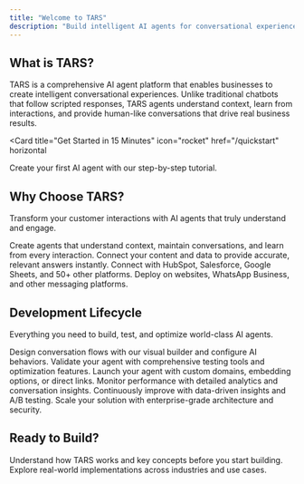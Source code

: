 ```yaml
---
title: "Welcome to TARS"
description: "Build intelligent AI agents for conversational experiences that understand, learn, and engage with your users naturally"
---
```


## What is TARS?

TARS is a comprehensive AI agent platform that enables businesses to create intelligent conversational experiences. Unlike traditional chatbots that follow scripted responses, TARS agents understand context, learn from interactions, and provide human-like conversations that drive real business results.

<Card
  title="Get Started in 15 Minutes"
  icon="rocket"
  href="/quickstart"
  horizontal
>
  Create your first AI agent with our step-by-step tutorial.
</Card>

## Why Choose TARS?

Transform your customer interactions with AI agents that truly understand and engage.

<Columns cols={2}>
  <Card
    title="Intelligent AI Agents"
    icon="brain"
    href="/ai-agents/understanding-ai-agents/what-are-ai-agents"
  >
    Create agents that understand context, maintain conversations, and learn from every interaction.
  </Card>
  <Card
    title="Knowledge-Powered Responses"
    icon="database"
    href="/knowledge-bases/knowledge-fundamentals/what-are-knowledge-bases"
  >
    Connect your content and data to provide accurate, relevant answers instantly.
  </Card>
  <Card
    title="Seamless Integrations"
    icon="link"
    href="/tools-integration/tools-fundamentals/what-are-tools"
  >
    Connect with HubSpot, Salesforce, Google Sheets, and 50+ other platforms.
  </Card>
  <Card
    title="Multi-Platform Deployment"
    icon="globe"
    href="/whatsapp-platform/whatsapp-fundamentals/whatsapp-vs-web"
  >
    Deploy on websites, WhatsApp Business, and other messaging platforms.
  </Card>
</Columns>

## Development Lifecycle

Everything you need to build, test, and optimize world-class AI agents.

<Columns cols={3}>
  <Card
    title="Make"
    icon="hammer"
    href="/make/builder-interface/canvas-overview"
  >
    Design conversation flows with our visual builder and configure AI behaviors.
  </Card>
  <Card
    title="Test"
    icon="flask"
    href="/test/testing-fundamentals/testing-importance"
  >
    Validate your agent with comprehensive testing tools and optimization features.
  </Card>
  <Card
    title="Deploy"
    icon="paper-plane"
    href="/deploy/deployment-fundamentals/deployment-overview"
  >
    Launch your agent with custom domains, embedding options, or direct links.
  </Card>
  <Card
    title="Analyze"
    icon="chart-line"
    href="/analyze/analytics-fundamentals/analytics-importance"
  >
    Monitor performance with detailed analytics and conversation insights.
  </Card>
  <Card
    title="Iterate"
    icon="arrows-rotate"
    href="/iterate/improvement-fundamentals/iteration-importance"
  >
    Continuously improve with data-driven insights and A/B testing.
  </Card>
  <Card
    title="Scale"
    icon="arrow-trend-up"
    href="/ai-technology/understanding-llms"
  >
    Scale your solution with enterprise-grade architecture and security.
  </Card>
</Columns>

## Ready to Build?

<Columns cols={2}>
  <Card
    title="Platform Fundamentals"
    icon="foundation"
    href="/platform-fundamentals/how-tars-works"
  >
    Understand how TARS works and key concepts before you start building.
  </Card>
  <Card
    title="Use Case Examples"
    icon="lightbulb"
    href="/use-case-examples/customer-support/helpdesk-automation"
  >
    Explore real-world implementations across industries and use cases.
  </Card>
</Columns>
